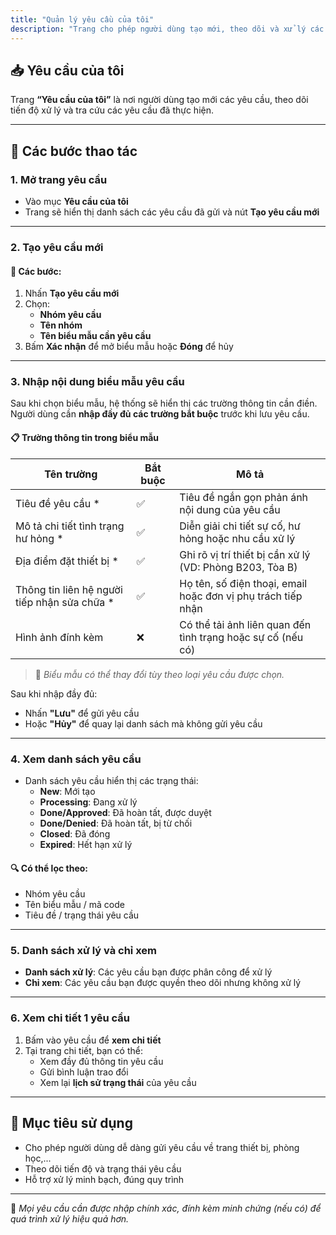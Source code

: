 ```yaml
---
title: "Quản lý yêu cầu của tôi"
description: "Trang cho phép người dùng tạo mới, theo dõi và xử lý các yêu cầu liên quan đến thiết bị, vật tư, cơ sở vật chất,... trong hệ thống FMedu."
---
```


## 📥 Yêu cầu của tôi

Trang **“Yêu cầu của tôi”** là nơi người dùng tạo mới các yêu cầu, theo dõi tiến độ xử lý và tra cứu các yêu cầu đã thực hiện.

---

## 📌 Các bước thao tác

### 1. Mở trang yêu cầu

- Vào mục **Yêu cầu của tôi**
- Trang sẽ hiển thị danh sách các yêu cầu đã gửi và nút **Tạo yêu cầu mới**

---

### 2. Tạo yêu cầu mới

#### 🧭 Các bước:

1. Nhấn **Tạo yêu cầu mới**
2. Chọn:
   - **Nhóm yêu cầu**
   - **Tên nhóm**
   - **Tên biểu mẫu cần yêu cầu**
3. Bấm **Xác nhận** để mở biểu mẫu hoặc **Đóng** để hủy

---

### 3. Nhập nội dung biểu mẫu yêu cầu

Sau khi chọn biểu mẫu, hệ thống sẽ hiển thị các trường thông tin cần điền. Người dùng cần **nhập đầy đủ các trường bắt buộc** trước khi lưu yêu cầu.

#### 📋 Trường thông tin trong biểu mẫu

| **Tên trường**                               | **Bắt buộc** | **Mô tả**                                                     |
|----------------------------------------------|--------------|---------------------------------------------------------------|
| Tiêu đề yêu cầu \*                            | ✅           | Tiêu đề ngắn gọn phản ánh nội dung của yêu cầu                |
| Mô tả chi tiết tình trạng hư hỏng \*          | ✅           | Diễn giải chi tiết sự cố, hư hỏng hoặc nhu cầu xử lý          |
| Địa điểm đặt thiết bị \*                      | ✅           | Ghi rõ vị trí thiết bị cần xử lý (VD: Phòng B203, Tòa B)       |
| Thông tin liên hệ người tiếp nhận sửa chữa \* | ✅           | Họ tên, số điện thoại, email hoặc đơn vị phụ trách tiếp nhận  |
| Hình ảnh đính kèm                             | ❌           | Có thể tải ảnh liên quan đến tình trạng hoặc sự cố (nếu có)   |

> 📌 *Biểu mẫu có thể thay đổi tùy theo loại yêu cầu được chọn.*

Sau khi nhập đầy đủ:

- Nhấn **"Lưu"** để gửi yêu cầu  
- Hoặc **"Hủy"** để quay lại danh sách mà không gửi yêu cầu


---

### 4. Xem danh sách yêu cầu

- Danh sách yêu cầu hiển thị các trạng thái:
  - **New**: Mới tạo
  - **Processing**: Đang xử lý
  - **Done/Approved**: Đã hoàn tất, được duyệt
  - **Done/Denied**: Đã hoàn tất, bị từ chối
  - **Closed**: Đã đóng
  - **Expired**: Hết hạn xử lý

#### 🔍 Có thể lọc theo:

- Nhóm yêu cầu
- Tên biểu mẫu / mã code
- Tiêu đề / trạng thái yêu cầu

---

### 5. Danh sách xử lý và chỉ xem

- **Danh sách xử lý**: Các yêu cầu bạn được phân công để xử lý
- **Chỉ xem**: Các yêu cầu bạn được quyền theo dõi nhưng không xử lý

---

### 6. Xem chi tiết 1 yêu cầu

1. Bấm vào yêu cầu để **xem chi tiết**
2. Tại trang chi tiết, bạn có thể:
   - Xem đầy đủ thông tin yêu cầu
   - Gửi bình luận trao đổi
   - Xem lại **lịch sử trạng thái** của yêu cầu

---

## 🎯 Mục tiêu sử dụng

- Cho phép người dùng dễ dàng gửi yêu cầu về trang thiết bị, phòng học,...
- Theo dõi tiến độ và trạng thái yêu cầu
- Hỗ trợ xử lý minh bạch, đúng quy trình

---

📍 _Mọi yêu cầu cần được nhập chính xác, đính kèm minh chứng (nếu có) để quá trình xử lý hiệu quả hơn._